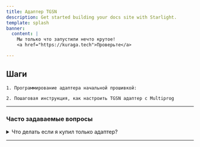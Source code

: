 ```yaml
---
title: Адаптер TGSN
description: Get started building your docs site with Starlight.
template: splash
banner:
  content: |
    Мы только что запустили нечто крутое!
    <a href="https://kuraga.tech">Проверьте</a>

---
```




## Шаги
<Steps>

	1. Программирование адаптера начальной прошивкой:

	2. Пошаговая инструкция, как настроить TGSN адаптер c Multiprog

</Steps>

---
### Часто задаваемые вопросы
<details>
<summary>Что делать если я купил только адаптер?</summary>

Здесь мне попробуем ответить на часто задаваемые вопросы.

</details>

---

<CardGrid>
	<LinkCard
  		title="Инструкции"
  		href="/Kuraga/reference/example"
	/>
	<LinkCard
  		title="Вопросы"
  		href="/Kuraga/guides/example"
	/>
</CardGrid>
